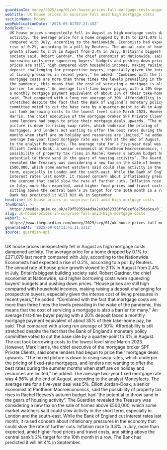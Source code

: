 ```yaml
---
guardianId: money/2025/sep/01/uk-house-prices-fall-mortgage-costs-august-nationwide
webTitle: UK house prices in surprise fall amid high mortgage costs
sectionName: Money
webPublicationDate: '2025-09-01T07:21:45Z'
bodyText: >-
  UK house prices unexpectedly fell in August as high mortgage costs dampened
  activity. The average price for a home dropped by 0.1% to £271,079 last month
  compared with July, according to the Nationwide. Economists had expected a
  rise of 0.2%, according to a poll by Reuters. The annual rate of house price
  growth slowed to 2.1% in August from 2.4% in July, Britain’s biggest building
  society said. Robert Gardner, the chief economist at Nationwide, said higher
  borrowing costs were squeezing buyers’ budgets and pushing down prices. “House
  prices are still high compared with household incomes, making raising a
  deposit challenging for prospective buyers, especially given the intense cost
  of living pressures in recent years,” he added. “Combined with the fact that
  mortgage costs are more than three times the levels prevailing in the wake of
  the pandemic, this means that the cost of servicing a mortgage is also a
  barrier for many.” An average first-time buyer paying with a 20% deposit faced
  a monthly mortgage payment equivalent of about 35% of their take-home pay, he
  said. That compared with a long run average of 30%. Affordability is still
  stretched despite the fact that the Bank of England’s monetary policy
  committee voted to cut the base rate by a quarter-point to 4% in August. The
  cut took borrowing costs to the lowest level since March 2023. However, Mark
  Harris, the chief executive of the mortgage broker SPF Private Clients, said
  some lenders had begun to price their mortgage deals upwards. “The mixed
  picture is down to rising swap rates, which underpin the pricing of fixed-rate
  mortgages, and lenders not wanting to offer the best rates during the summer
  months when staff are on holiday and resources are limited,” he added. The
  average two-year fixed mortgage rate was 4.96% at the end of August, according
  to the analyst Moneyfacts. The average rate for a five-year deal was 5%.
  Elliott Jordan-Doak, a senior economist at Pantheon Macroeconomics, said the
  possibility of property tax rises in Rachel Reeves’s autumn budget had “the
  potential to throw sand in the gears of housing activity”. The Guardian
  revealed the Treasury was considering a new tax on the sale of homes above
  £500,000, which some market watchers said could slow activity in the short
  term, especially in London and the south-east. While the Bank of England cut
  interest rates last month, it raised concern about inflationary pressures in
  the economy that could slow the rate of further cuts. Inflation rose to 3.8%
  in July, more than expected, amid higher food prices and travel costs, and
  sitting above the central bank’s 2% target for the 10th month in a row. The
  Bank has predicted it will hit 4% in September.
headline: UK house prices in surprise fall amid high mortgage costs
thumbnail: >-
  https://media.guim.co.uk/a79f59359a4d9a2e03e62338ffe0eef8e75de6ca/0_1944_3835_3066/500.jpg
slug: uk-house-prices-in-surprise-fall-amid-high-mortgage-costs
webUrl: >-
  https://www.theguardian.com/money/2025/sep/01/uk-house-prices-fall-mortgage-costs-august-nationwide
generatedAt: '2025-09-01T11:41:11.311Z'
source: guardian-api
---
```

UK house prices unexpectedly fell in August as high mortgage costs dampened activity. The average price for a home dropped by 0.1% to £271,079 last month compared with July, according to the Nationwide. Economists had expected a rise of 0.2%, according to a poll by Reuters. The annual rate of house price growth slowed to 2.1% in August from 2.4% in July, Britain’s biggest building society said. Robert Gardner, the chief economist at Nationwide, said higher borrowing costs were squeezing buyers’ budgets and pushing down prices. “House prices are still high compared with household incomes, making raising a deposit challenging for prospective buyers, especially given the intense cost of living pressures in recent years,” he added. “Combined with the fact that mortgage costs are more than three times the levels prevailing in the wake of the pandemic, this means that the cost of servicing a mortgage is also a barrier for many.” An average first-time buyer paying with a 20% deposit faced a monthly mortgage payment equivalent of about 35% of their take-home pay, he said. That compared with a long run average of 30%. Affordability is still stretched despite the fact that the Bank of England’s monetary policy committee voted to cut the base rate by a quarter-point to 4% in August. The cut took borrowing costs to the lowest level since March 2023. However, Mark Harris, the chief executive of the mortgage broker SPF Private Clients, said some lenders had begun to price their mortgage deals upwards. “The mixed picture is down to rising swap rates, which underpin the pricing of fixed-rate mortgages, and lenders not wanting to offer the best rates during the summer months when staff are on holiday and resources are limited,” he added. The average two-year fixed mortgage rate was 4.96% at the end of August, according to the analyst Moneyfacts. The average rate for a five-year deal was 5%. Elliott Jordan-Doak, a senior economist at Pantheon Macroeconomics, said the possibility of property tax rises in Rachel Reeves’s autumn budget had “the potential to throw sand in the gears of housing activity”. The Guardian revealed the Treasury was considering a new tax on the sale of homes above £500,000, which some market watchers said could slow activity in the short term, especially in London and the south-east. While the Bank of England cut interest rates last month, it raised concern about inflationary pressures in the economy that could slow the rate of further cuts. Inflation rose to 3.8% in July, more than expected, amid higher food prices and travel costs, and sitting above the central bank’s 2% target for the 10th month in a row. The Bank has predicted it will hit 4% in September.
